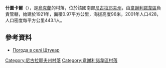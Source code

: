{{coord|47|19|1|N|31|23|2|E|scale:100000|display=title}}

'''什圖卡爾'''（{{lang-uk|Штукар}}），是[[烏克蘭|烏克蘭]]的村落，位於該國南部[[尼古拉耶夫州|尼古拉耶夫州]]，由[[韋謝利諾韋區|韋謝利諾韋區]]負責管轄，始建於1921年，面積0.97平方公里，海拔高度96米，2001年人口428，人口密度每平方公里443.1人。

==參考資料==
* [http://weather.in.ua/ua/nikolaevskaja/29161 Погода в селі Штукар] {{Wayback|url=http://weather.in.ua/ua/nikolaevskaja/29161 |date=20160607113151 }}

[[Category:尼古拉耶夫州村落|Category:尼古拉耶夫州村落]]
[[Category:韋謝利諾韋區村落|Category:韋謝利諾韋區村落]]


{{Mykolaiv-geo-stub}}